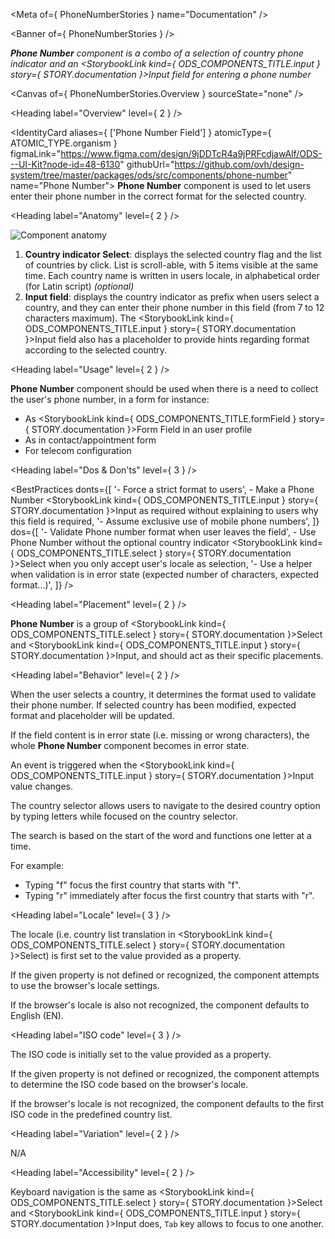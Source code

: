 
<Meta of={ PhoneNumberStories } name="Documentation" />

<Banner of={ PhoneNumberStories } />

_**Phone Number** component is a combo of a selection of country phone indicator and an <StorybookLink kind={ ODS_COMPONENTS_TITLE.input } story={ STORY.documentation }>Input</StorybookLink> field for entering a phone number_

<Canvas of={ PhoneNumberStories.Overview } sourceState="none" />

<Heading label="Overview" level={ 2 } />

<IdentityCard aliases={ ['Phone Number Field'] }
              atomicType={ ATOMIC_TYPE.organism }
              figmaLink="https://www.figma.com/design/9jDDTcR4a9jPRFcdjawAlf/ODS---UI-Kit?node-id=48-6130"
              githubUrl="https://github.com/ovh/design-system/tree/master/packages/ods/src/components/phone-number"
              name="Phone Number">
  **Phone Number** component is used to let users enter their phone number in the correct format for the selected
  country.
</IdentityCard>

<Heading label="Anatomy" level={ 2 } />

![Component anatomy](components/phone-number/anatomy.png "Component anatomy")

1. **Country indicator Select**: displays the selected country flag and the list of countries by click. List is scroll-able, with 5 items visible at the same time. Each country name is written in users locale, in alphabetical order (for Latin script) _(optional)_
2. **Input field**: displays the country indicator as prefix when users select a country, and they can enter their phone number in this field (from 7 to 12 characters maximum). The <StorybookLink kind={ ODS_COMPONENTS_TITLE.input } story={ STORY.documentation }>Input</StorybookLink> field also has a placeholder to provide hints regarding format according to the selected country.

<Heading label="Usage" level={ 2 } />

**Phone Number** component should be used when there is a need to collect the user's phone number, in a form for instance:
- As <StorybookLink kind={ ODS_COMPONENTS_TITLE.formField } story={ STORY.documentation }>Form Field</StorybookLink> in an user profile
- As in contact/appointment form
- For telecom configuration

<Heading label="Dos & Don'ts" level={ 3 } />

<BestPractices
  donts={[
    '- Force a strict format to users',
    <span>- Make a Phone Number <StorybookLink kind={ ODS_COMPONENTS_TITLE.input } story={ STORY.documentation }>Input</StorybookLink> as required without explaining to users why this field is required</span>,
    '- Assume exclusive use of mobile phone numbers',
  ]}
  dos={[
    '- Validate Phone number format when user leaves the field',
    <span>- Use Phone Number without the optional country indicator <StorybookLink kind={ ODS_COMPONENTS_TITLE.select } story={ STORY.documentation }>Select</StorybookLink> when you only accept user's locale as selection</span>,
    '- Use a helper when validation is in error state (expected number of characters, expected format...)',
  ]}
/>

<Heading label="Placement" level={ 2 } />

**Phone Number** is a group of <StorybookLink kind={ ODS_COMPONENTS_TITLE.select } story={ STORY.documentation }>Select</StorybookLink> and <StorybookLink kind={ ODS_COMPONENTS_TITLE.input } story={ STORY.documentation }>Input</StorybookLink>, and should act as their specific placements.

<Heading label="Behavior" level={ 2 } />

When the user selects a country, it determines the format used to validate their phone number. If selected country has been modified, expected format and placeholder will be updated.

If the field content is in error state (i.e. missing or wrong characters), the whole **Phone Number** component becomes in error state.

An event is triggered when the <StorybookLink kind={ ODS_COMPONENTS_TITLE.input } story={ STORY.documentation }>Input</StorybookLink> value changes.

The country selector allows users to navigate to the desired country option by typing letters while focused on the country selector.

The search is based on the start of the word and functions one letter at a time.

For example:
- Typing "f" focus the first country that starts with "f".
- Typing "r" immediately after focus the first country that starts with "r".

<Heading label="Locale" level={ 3 } />

The locale (i.e. country list translation in <StorybookLink kind={ ODS_COMPONENTS_TITLE.select } story={ STORY.documentation }>Select</StorybookLink>) is first set to the value provided as a property.

If the given property is not defined or recognized, the component attempts to use the browser's locale settings.

If the browser's locale is also not recognized, the component defaults to English (EN).

<Heading label="ISO code" level={ 3 } />

The ISO code is initially set to the value provided as a property.

If the given property is not defined or recognized, the component attempts to determine the ISO code based on the browser's locale.

If the browser's locale is not recognized, the component defaults to the first ISO code in the predefined country list.

<Heading label="Variation" level={ 2 } />

N/A

<Heading label="Accessibility" level={ 2 } />

Keyboard navigation is the same as <StorybookLink kind={ ODS_COMPONENTS_TITLE.select } story={ STORY.documentation }>Select</StorybookLink> and <StorybookLink kind={ ODS_COMPONENTS_TITLE.input } story={ STORY.documentation }>Input</StorybookLink> does, `Tab` key allows to focus to one another.

